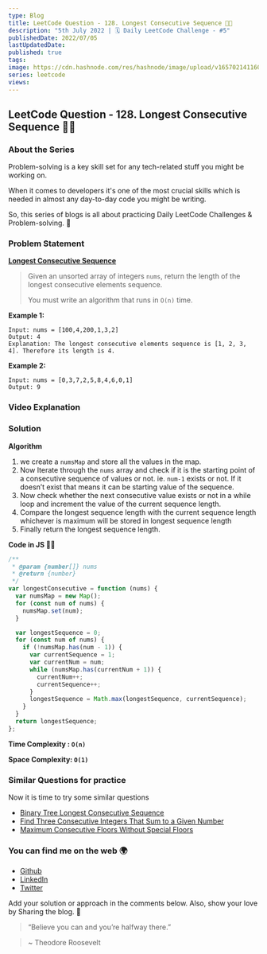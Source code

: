 ```yaml
---
type: Blog
title: LeetCode Question - 128. Longest Consecutive Sequence 🏃🏻
description: "5th July 2022 | 🗓 Daily LeetCode Challenge - #5"
publishedDate: 2022/07/05
lastUpdatedDate:
published: true
tags:
image: https://cdn.hashnode.com/res/hashnode/image/upload/v1657021411607/-jMJgNP7A.jpg?w=1600&h=840&fit=crop&crop=entropy&auto=compress,format&format=webp
series: leetcode
views:
---
```


## LeetCode Question - 128. Longest Consecutive Sequence 🏃🏻

### About the Series

Problem-solving is a key skill set for any tech-related stuff you might be working on.

When it comes to developers it's one of the most crucial skills which is needed in almost any day-to-day code you might be writing.

So, this series of blogs is all about practicing Daily LeetCode Challenges & Problem-solving. 🚀

### Problem Statement

[**Longest Consecutive Sequence**](https://leetcode.com/problems/longest-consecutive-sequence/)

> Given an unsorted array of integers `nums`, return the length of the longest consecutive elements sequence.
>
> You must write an algorithm that runs in `O(n)` time.

**Example 1:**

```
Input: nums = [100,4,200,1,3,2]
Output: 4
Explanation: The longest consecutive elements sequence is [1, 2, 3, 4]. Therefore its length is 4.
```

**Example 2:**

```
Input: nums = [0,3,7,2,5,8,4,6,0,1]
Output: 9
```

### Video Explanation

<YouTubeEmbed slugHash="IWmw5xkJd9s" />

### Solution

**Algorithm**

1. we create a `numsMap` and store all the values in the map.
2. Now Iterate through the `nums` array and check if it is the starting point of a consecutive sequence of values or not. ie. `num-1` exists or not. If it doesn’t exist that means it can be starting value of the sequence.
3. Now check whether the next consecutive value exists or not in a while loop and increment the value of the current sequence length.
4. Compare the longest sequence length with the current sequence length whichever is maximum will be stored in longest sequence length
5. Finally return the longest sequence length.

**Code in JS 🧑‍💻**

```js
/**
 * @param {number[]} nums
 * @return {number}
 */
var longestConsecutive = function (nums) {
  var numsMap = new Map();
  for (const num of nums) {
    numsMap.set(num);
  }

  var longestSequence = 0;
  for (const num of nums) {
    if (!numsMap.has(num - 1)) {
      var currentSequence = 1;
      var currentNum = num;
      while (numsMap.has(currentNum + 1)) {
        currentNum++;
        currentSequence++;
      }
      longestSequence = Math.max(longestSequence, currentSequence);
    }
  }
  return longestSequence;
};
```

**Time Complexity : `O(n)`**

**Space Complexity: `O(1)`**

### Similar Questions for practice

Now it is time to try some similar questions

- [Binary Tree Longest Consecutive Sequence](https://leetcode.com/problems/binary-tree-longest-consecutive-sequence/)
- [Find Three Consecutive Integers That Sum to a Given Number](https://leetcode.com/problems/find-three-consecutive-integers-that-sum-to-a-given-number/)
- [Maximum Consecutive Floors Without Special Floors](https://leetcode.com/problems/maximum-consecutive-floors-without-special-floors/)

### You can find me on the web 🌍

- [Github](https://github.com/Souravdey777)
- [LinkedIn](https://www.linkedin.com/in/souravdey777)
- [Twitter](https://twitter.com/Souravdey777)

Add your solution or approach in the comments below. Also, show your love by Sharing the blog. 🤗

> “Believe you can and you’re halfway there.”

> ~ Theodore Roosevelt
